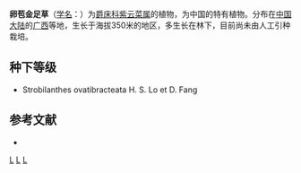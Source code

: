 {{Speciesbox 
| taxon = Strobilanthes ovatibracteata 
| authority = ([[罗献瑞|H. S. Lo]] et [[方鼎|D. Fang]]) [[吴征镒|C. Y. Wu]]
}}

'''卵苞金足草'''（[[学名|学名]]：{{lang|la|''Strobilanthes ovatibracteata''}}）为[[爵床科|爵床科]][[紫云菜属|紫云菜属]]的植物，为中国的特有植物。分布在[[中国大陆|中国大陆]]的[[广西|广西]]等地，生长于海拔350米的地区，多生长在林下，目前尚未由人工引种栽培。

== 种下等级 ==
* Strobilanthes ovatibracteata H. S. Lo et D. Fang

== 参考文献 ==
<div class="references-small">
* {{cite web| url =http://www.bioinfo.cn/db05/KmzwSpecies.php?action=view&id=124| title =卵苞金足草| work =《中国高等植物数据库全库》| publisher =中国科学院微生物研究所| author =昆明植物研究所| accessdate =2009-02-21| deadurl =yes| archiveurl =https://web.archive.org/web/20160305045021/http://www.bioinfo.cn/db05/KmzwSpecies.php?action=view&id=124| archivedate =2016-03-05}}
</div>
{{Taxonbar|from=Q10910702}}

[[Category:马蓝属|L]]
[[Category:中國特有植物|L]]
[[Category:广西植物|L]]